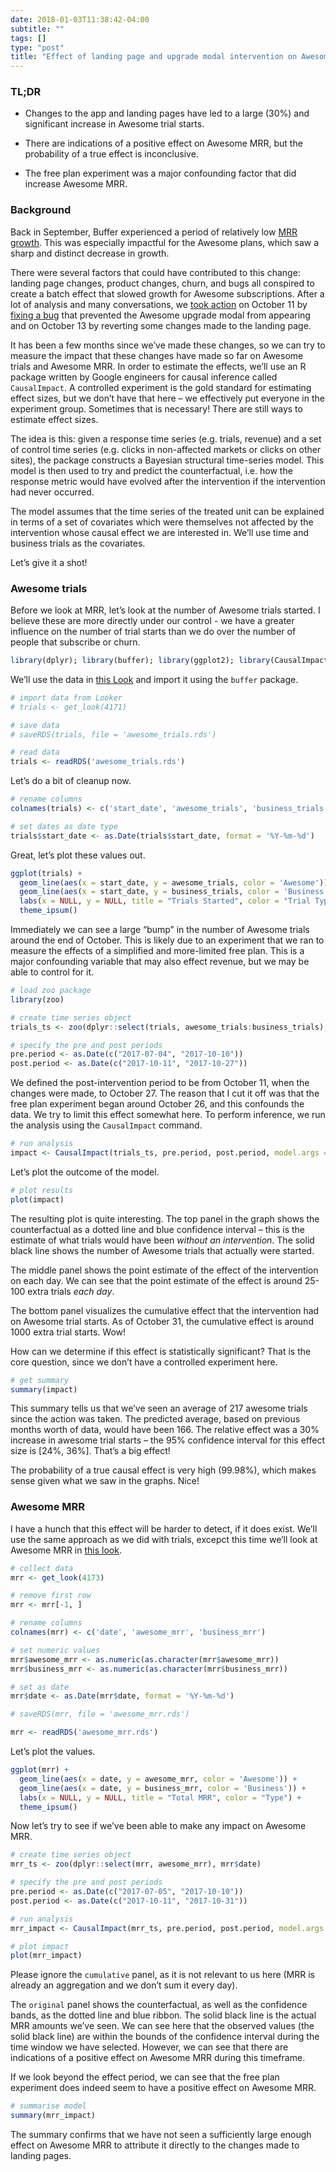 ```yaml
---
date: 2018-01-03T11:38:42-04:00
subtitle: ""
tags: []
type: "post"
title: "Effect of landing page and upgrade modal intervention on Awesome MRR"
---
```


### TL;DR

 - Changes to the app and landing pages have led to a large (30%) and significant increase in Awesome trial starts.
 
 - There are indications of a positive effect on Awesome MRR, but the probability of a true effect is inconclusive.
 
 - The free plan experiment was a major confounding factor that did increase Awesome MRR.
 
### Background
Back in September, Buffer experienced a period of relatively low [MRR growth](https://github.com/bufferapp/buffer-analysis/blob/master/deliverables/september_mrr_analysis.md). This was especially impactful for the Awesome plans, which saw a sharp and distinct decrease in growth. 

There were several factors that could have contributed to this change: landing page changes, product changes, churn, and bugs all conspired to create a batch effect that slowed growth for Awesome subscriptions. After a lot of analysis and many conversations, we [took action](https://paper.dropbox.com/doc/Meeting-notes-Awesome-trial-decline-Landing-page-changes-cR1SIYptglsspqVOnN0He) on October 11 by [fixing a bug](https://buffer.slack.com/archives/C14F676AZ/p1507709680000379?thread_ts=1507624638.000063&cid=C14F676AZ) that prevented the Awesome upgrade modal from appearing and on October 13 by reverting some changes made to the landing page.

It has been a few months since we've made these changes, so we can try to measure the impact that these changes have made so far on Awesome trials and Awesome MRR. In order to estimate the effects, we'll use an R package written by Google engineers for causal inference called `CausalImpact`. A controlled experiment is the gold standard for estimating effect sizes, but we don't have that here -- we effectively put everyone in the experiment group. Sometimes that is necessary! There are still ways to estimate effect sizes.

The idea is this: given a response time series (e.g. trials, revenue) and a set of control time series (e.g. clicks in non-affected markets or clicks on other sites), the package constructs a Bayesian structural time-series model. This model is then used to try and predict the counterfactual, i.e. how the response metric would have evolved after the intervention if the intervention had never occurred. 

The model assumes that the time series of the treated unit can be explained in terms of a set of covariates which were themselves not affected by the intervention whose causal effect we are interested in. We'll use time and business trials as the covariates.

Let's give it a shot!

### Awesome trials
Before we look at MRR, let's look at the number of Awesome trials started. I believe these are more directly under our control - we have a greater influence on the number of trial starts than we do over the number of people that subscribe or churn.

```r
library(dplyr); library(buffer); library(ggplot2); library(CausalImpact); library(hrbrthemes)
```

We'll use the data in [this Look](https://looker.buffer.com/looks/4171) and import it using the `buffer` package.

```r
# import data from Looker
# trials <- get_look(4171)
```

```r
# save data
# saveRDS(trials, file = 'awesome_trials.rds')

# read data
trials <- readRDS('awesome_trials.rds')
```

Let's do a bit of cleanup now.

```r
# rename columns
colnames(trials) <- c('start_date', 'awesome_trials', 'business_trials')

# set dates as date type
trials$start_date <- as.Date(trials$start_date, format = '%Y-%m-%d')
```

Great, let's plot these values out.

```r
ggplot(trials) +
  geom_line(aes(x = start_date, y = awesome_trials, color = 'Awesome')) +
  geom_line(aes(x = start_date, y = business_trials, color = 'Business')) +
  labs(x = NULL, y = NULL, title = "Trials Started", color = "Trial Type") +
  theme_ipsum()
```

Immediately we can see a large "bump" in the number of Awesome trials around the end of October. This is likely due to an experiment that we ran to measure the effects of a simplified and more-limited free plan. This is a major confounding variable that may also effect revenue, but we may be able to control for it.

```r
# load zoo package
library(zoo)

# create time series object
trials_ts <- zoo(dplyr::select(trials, awesome_trials:business_trials), trials$start_date)

# specify the pre and post periods
pre.period <- as.Date(c("2017-07-04", "2017-10-10"))
post.period <- as.Date(c("2017-10-11", "2017-10-27"))
```

We defined the post-intervention period to be from October 11, when the changes were made, to October 27. The reason that I cut it off was that the free plan experiment began around October 26, and this confounds the data. We try to limit this effect somewhat here. To perform inference, we run the analysis using the `CausalImpact` command.

```r
# run analysis
impact <- CausalImpact(trials_ts, pre.period, post.period, model.args = list(niter = 5000, nseasons = 7))
```

Let's plot the outcome of the model.

```r
# plot results
plot(impact)
```

The resulting plot is quite interesting. The top panel in the graph shows the counterfactual as a dotted line and blue confidence interval -- this is the estimate of what trials would have been _without an intervention_. The solid black line shows the number of Awesome trials that actually were started.

The middle panel shows the point estimate of the effect of the intervention on each day. We can see that the point estimate of the effect is around 25-100 extra trials _each day_.

The bottom panel visualizes the cumulative effect that the intervention had on Awesome trial starts. As of October 31, the cumulative effect is around 1000 extra trial starts. Wow! 

How can we determine if this effect is statistically significant? That is the core question, since we don't have a controlled experiment here. 

```r
# get summary
summary(impact)
```

This summary tells us that we've seen an average of 217 awesome trials since the action was taken. The predicted average, based on previous months worth of data, would have been 166. The relative effect was a 30% increase in awesome trial starts -- the 95% confidence interval for this effect size is [24%, 36%]. That's a big effect!

The probability of a true causal effect is very high (99.98%), which makes sense given what we saw in the graphs. Nice! 

### Awesome MRR
I have a hunch that this effect will be harder to detect, if it does exist. We'll use the same approach as we did with trials, excepct this time we'll look at Awesome MRR in [this look](https://looker.buffer.com/looks/4173). 

```r
# collect data
mrr <- get_look(4173)

# remove first row
mrr <- mrr[-1, ]

# rename columns
colnames(mrr) <- c('date', 'awesome_mrr', 'business_mrr')

# set numeric values
mrr$awesome_mrr <- as.numeric(as.character(mrr$awesome_mrr))
mrr$business_mrr <- as.numeric(as.character(mrr$business_mrr))

# set as date
mrr$date <- as.Date(mrr$date, format = '%Y-%m-%d')
```

```r
# saveRDS(mrr, file = 'awesome_mrr.rds')

mrr <- readRDS('awesome_mrr.rds')
```

Let's plot the values.

```r
ggplot(mrr) +
  geom_line(aes(x = date, y = awesome_mrr, color = 'Awesome')) +
  geom_line(aes(x = date, y = business_mrr, color = 'Business')) +
  labs(x = NULL, y = NULL, title = "Total MRR", color = "Type") +
  theme_ipsum()
```

Now let's try to see if we've been able to make any impact on Awesome MRR. 

```r
# create time series object
mrr_ts <- zoo(dplyr::select(mrr, awesome_mrr), mrr$date)

# specify the pre and post periods
pre.period <- as.Date(c("2017-07-05", "2017-10-10"))
post.period <- as.Date(c("2017-10-11", "2017-10-31"))

# run analysis
mrr_impact <- CausalImpact(mrr_ts, pre.period, post.period, model.args = list(niter = 5000, nseasons = 7))

# plot impact
plot(mrr_impact)
```

Please ignore the `cumulative` panel, as it is not relevant to us here (MRR is already an aggregation and we don't sum it every day). 

The `original` panel shows the counterfactual, as well as the confidence bands, as the dotted line and blue ribbon. The solid black line is the actual MRR amounts we've seen. We can see here that the observed values (the solid black line) are within the bounds of the confidence interval during the time window we have selected. However, we can see that there are indications of a positive effect on Awesome MRR during  this timeframe. 

If we look beyond the effect period, we can see that the free plan experiment does indeed seem to have a positive effect on Awesome MRR.

```r
# summarise model
summary(mrr_impact)
```

The summary confirms that we have not seen a sufficiently large enough effect on Awesome MRR to attribute it directly to the changes made to landing pages.
